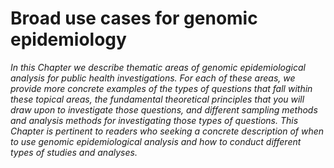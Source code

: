 # Broad use cases for genomic epidemiology

_In this Chapter we describe thematic areas of genomic epidemiological analysis for public health investigations. For each of these areas, we provide more concrete examples of the types of questions that fall within these topical areas, the fundamental theoretical principles that you will draw upon to investigate those questions, and different sampling methods and analysis methods for investigating those types of questions. This Chapter is pertinent to readers who seeking a concrete description of when to use genomic epidemiological analysis and how to conduct different types of studies and analyses._
